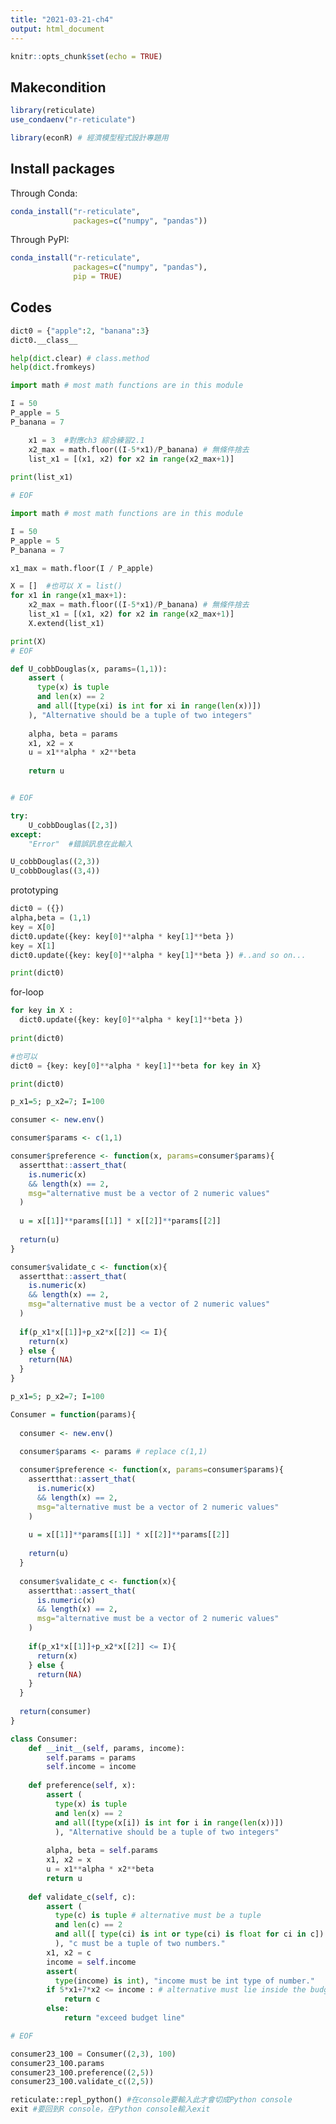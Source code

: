 ---
title: "2021-03-21-ch4"
output: html_document
---

```{r setup, include=FALSE}
knitr::opts_chunk$set(echo = TRUE)
```

## Makecondition

```{r makecondition}
library(reticulate)
use_condaenv("r-reticulate")

library(econR) # 經濟模型程式設計專題用
```

## Install packages

Through Conda:
```{r, eval=F}
conda_install("r-reticulate",
              packages=c("numpy", "pandas"))
```

Through PyPI:
```{r, eval=FALSE}
conda_install("r-reticulate",
              packages=c("numpy", "pandas"),
              pip = TRUE)
```


## Codes

```{python}
dict0 = {"apple":2, "banana":3}
dict0.__class__

help(dict.clear) # class.method
help(dict.fromkeys)
```

```{python}
import math # most math functions are in this module

I = 50
P_apple = 5
P_banana = 7

    x1 = 3  #對應ch3 綜合練習2.1
    x2_max = math.floor((I-5*x1)/P_banana) # 無條件捨去
    list_x1 = [(x1, x2) for x2 in range(x2_max+1)]
    
print(list_x1)

# EOF
```

```{python}
import math # most math functions are in this module

I = 50
P_apple = 5
P_banana = 7

x1_max = math.floor(I / P_apple)

X = []  #也可以 X = list()
for x1 in range(x1_max+1):
    x2_max = math.floor((I-5*x1)/P_banana) # 無條件捨去
    list_x1 = [(x1, x2) for x2 in range(x2_max+1)]
    X.extend(list_x1)

print(X)
# EOF
```

```{python}
def U_cobbDouglas(x, params=(1,1)):
    assert (
      type(x) is tuple
      and len(x) == 2
      and all([type(xi) is int for xi in range(len(x))])
    ), "Alternative should be a tuple of two integers"
    
    alpha, beta = params
    x1, x2 = x
    u = x1**alpha * x2**beta
    
    return u


# EOF
```

```{python}
try: 
    U_cobbDouglas([2,3]) 
except: 
    "Error"  #錯誤訊息在此輸入

U_cobbDouglas((2,3))
U_cobbDouglas((3,4))
```

prototyping
```{python}
dict0 = ({})
alpha,beta = (1,1)
key = X[0]
dict0.update({key: key[0]**alpha * key[1]**beta })
key = X[1]
dict0.update({key: key[0]**alpha * key[1]**beta }) #..and so on...

print(dict0)
```

for-loop
```{python}
for key in X :
  dict0.update({key: key[0]**alpha * key[1]**beta })
  
print(dict0)
```

```{python}
#也可以
dict0 = {key: key[0]**alpha * key[1]**beta for key in X}

print(dict0)
```

```{r}
p_x1=5; p_x2=7; I=100

consumer <- new.env()

consumer$params <- c(1,1)

consumer$preference <- function(x, params=consumer$params){
  assertthat::assert_that(
    is.numeric(x)
    && length(x) == 2,
    msg="alternative must be a vector of 2 numeric values"
  )
  
  u = x[[1]]**params[[1]] * x[[2]]**params[[2]]
  
  return(u)
}

consumer$validate_c <- function(x){
  assertthat::assert_that(
    is.numeric(x)
    && length(x) == 2,
    msg="alternative must be a vector of 2 numeric values"
  )
  
  if(p_x1*x[[1]]+p_x2*x[[2]] <= I){
    return(x)
  } else {
    return(NA)
  }
}
```

```{r}
p_x1=5; p_x2=7; I=100

Consumer = function(params){
  
  consumer <- new.env()

  consumer$params <- params # replace c(1,1)
  
  consumer$preference <- function(x, params=consumer$params){
    assertthat::assert_that(
      is.numeric(x)
      && length(x) == 2,
      msg="alternative must be a vector of 2 numeric values"
    )
    
    u = x[[1]]**params[[1]] * x[[2]]**params[[2]]
    
    return(u)
  }
  
  consumer$validate_c <- function(x){
    assertthat::assert_that(
      is.numeric(x)
      && length(x) == 2,
      msg="alternative must be a vector of 2 numeric values"
    )
    
    if(p_x1*x[[1]]+p_x2*x[[2]] <= I){
      return(x)
    } else {
      return(NA)
    }
  }
  
  return(consumer)
}
```

```{python}
class Consumer:
    def __init__(self, params, income):
        self.params = params
        self.income = income
        
    def preference(self, x):
        assert (
          type(x) is tuple
          and len(x) == 2
          and all([type(x[i]) is int for i in range(len(x))])
          ), "Alternative should be a tuple of two integers"
        
        alpha, beta = self.params
        x1, x2 = x
        u = x1**alpha * x2**beta
        return u
        
    def validate_c(self, c):
        assert (
          type(c) is tuple # alternative must be a tuple
          and len(c) == 2
          and all([ type(ci) is int or type(ci) is float for ci in c]) # all returns one True/False
          ), "c must be a tuple of two numbers."
        x1, x2 = c
        income = self.income
        assert(
          type(income) is int), "income must be int type of number."
        if 5*x1+7*x2 <= income : # alternative must lie inside the budget constraint
            return c
        else:
            return "exceed budget line"

# EOF
```

```{python}
consumer23_100 = Consumer((2,3), 100)
consumer23_100.params
consumer23_100.preference((2,5))
consumer23_100.validate_c((2,5))
```

```{python}
reticulate::repl_python() #在console要輸入此才會切成Python console
exit #要回到R console，在Python console輸入exit

```

